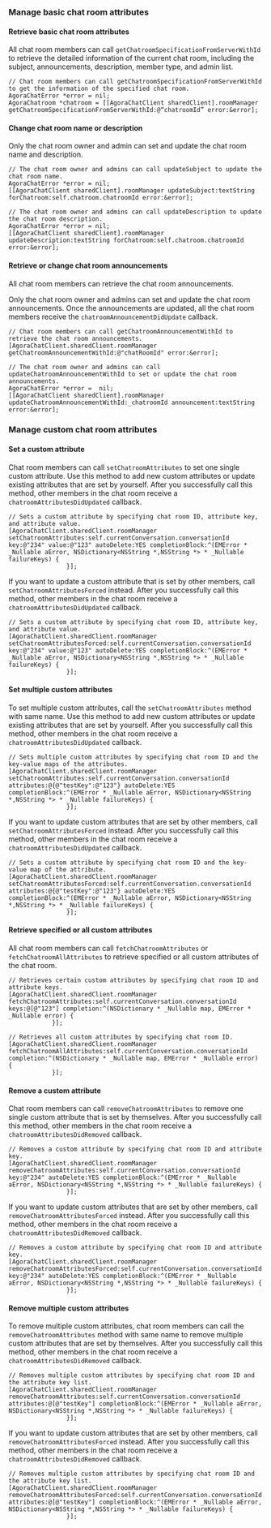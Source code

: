 <PlatformWrapper platform="ios">

### Manage basic chat room attributes

#### Retrieve basic chat room attributes

All chat room members can call `getChatroomSpecificationFromServerWithId` to retrieve the detailed information of the current chat room, including the subject, announcements, description, member type, and admin list.

```objc
// Chat room members can call getChatroomSpecificationFromServerWithId to get the information of the specified chat room.
AgoraChatError *error = nil;
AgoraChatroom *chatroom = [[AgoraChatClient sharedClient].roomManager getChatroomSpecificationFromServerWithId:@“chatroomId” error:&error];
```

#### Change chat room name or description
Only the chat room owner and admin can set and update the chat room name and description.

```objc
// The chat room owner and admins can call updateSubject to update the chat room name.
AgoraChatError *error = nil;
[[AgoraChatClient sharedClient].roomManager updateSubject:textString forChatroom:self.chatroom.chatroomId error:&error];

// The chat room owner and admins can call updateDescription to update the chat room description.
AgoraChatError *error = nil;
[[AgoraChatClient sharedClient].roomManager updateDescription:textString forChatroom:self.chatroom.chatroomId error:&error];
```

#### Retrieve or change chat room announcements

All chat room members can retrieve the chat room announcements.

Only the chat room owner and admins can set and update the chat room announcements. Once the announcements are updated, all the chat room members receive the `chatroomAnnouncementDidUpdate` callback.

```objc
// Chat room members can call getChatroomAnnouncementWithId to retrieve the chat room announcements.
[AgoraChatClient.sharedClient.roomManager getChatroomAnnouncementWithId:@"chatRoomId" error:&error];

// The chat room owner and admins can call updateChatroomAnnouncementWithId to set or update the chat room announcements.
AgoraChatError *error =  nil;
[[AgoraChatClient sharedClient].roomManager updateChatroomAnnouncementWithId:_chatroomId announcement:textString error:&error];
```

### Manage custom chat room attributes

#### Set a custom attribute
Chat room members can call `setChatroomAttributes` to set one single custom attribute. Use this method to add new custom attributes or update existing attributes that are set by yourself. After you successfully call this method, other members in the chat room receive a `chatroomAttributesDidUpdated` callback.

```objc
// Sets a custom attribute by specifying chat room ID, attribute key, and attribute value.
[AgoraChatClient.sharedClient.roomManager setChatroomAttributes:self.currentConversation.conversationId key:@"234" value:@"123" autoDelete:YES completionBlock:^(EMError * _Nullable aError, NSDictionary<NSString *,NSString *> * _Nullable failureKeys) {
                }];
```

If you want to update a custom attribute that is set by other members, call `setChatroomAttributesForced` instead. After you successfully call this method, other members in the chat room receive a `chatroomAttributesDidUpdated` callback.

```objc
// Sets a custom attribute by specifying chat room ID, attribute key, and attribute value.
[AgoraChatClient.sharedClient.roomManager setChatroomAttributesForced:self.currentConversation.conversationId key:@"234" value:@"123" autoDelete:YES completionBlock:^(EMError * _Nullable aError, NSDictionary<NSString *,NSString *> * _Nullable failureKeys) {
                }];
```


#### Set multiple custom attributes
To set multiple custom attributes, call the `setChatroomAttributes` method with same name. Use this method to add new custom attributes or update existing attributes that are set by yourself. After you successfully call this method, other members in the chat room receive a `chatroomAttributesDidUpdated` callback.

```objc
// Sets multiple custom attributes by specifying chat room ID and the key-value maps of the attributes.
[AgoraChatClient.sharedClient.roomManager setChatroomAttributes:self.currentConversation.conversationId attributes:@{@"testKey":@"123"} autoDelete:YES completionBlock:^(EMError * _Nullable aError, NSDictionary<NSString *,NSString *> * _Nullable failureKeys) {
                }];
```

If you want to update custom attributes that are set by other members, call `setChatroomAttributesForced` instead. After you successfully call this method, other members in the chat room receive a `chatroomAttributesDidUpdated` callback.

```objc
// Sets a custom attribute by specifying chat room ID and the key-value map of the attribute.
[AgoraChatClient.sharedClient.roomManager setChatroomAttributesForced:self.currentConversation.conversationId attributes:@{@"testKey":@"123"} autoDelete:YES completionBlock:^(EMError * _Nullable aError, NSDictionary<NSString *,NSString *> * _Nullable failureKeys) {
                }];
```

#### Retrieve specified or all custom attributes
All chat room members can call `fetchChatroomAttributes` or `fetchChatroomAllAttributes` to retrieve specified or all custom attributes of the chat room.

```objc
// Retrieves certain custom attributes by specifying chat room ID and attribute keys.
[AgoraChatClient.sharedClient.roomManager fetchChatroomAttributes:self.currentConversation.conversationId keys:@[@"123"] completion:^(NSDictionary * _Nullable map, EMError * _Nullable error) {
            }];

// Retrieves all custom attributes by specifying chat room ID.
[AgoraChatClient.sharedClient.roomManager fetchChatroomAllAttributes:self.currentConversation.conversationId completion:^(NSDictionary * _Nullable map, EMError * _Nullable error) {
            }];
```

#### Remove a custom attribute
Chat room members can call `removeChatroomAttributes` to remove one single custom attribute that is set by themselves. After you successfully call this method, other members in the chat room receive a `chatroomAttributesDidRemoved` callback.

```objc
// Removes a custom attribute by specifying chat room ID and attribute key.
[AgoraChatClient.sharedClient.roomManager removeChatroomAttributes:self.currentConversation.conversationId key:@"234" autoDelete:YES completionBlock:^(EMError * _Nullable aError, NSDictionary<NSString *,NSString *> * _Nullable failureKeys) {
                }];
```

If you want to update custom attributes that are set by other members, call `removeChatroomAttributesForced` instead. After you successfully call this method, other members in the chat room receive a `chatroomAttributesDidRemoved` callback.

```objc
// Removes a custom attribute by specifying chat room ID and attribute key.
[AgoraChatClient.sharedClient.roomManager removeChatroomAttributesForced:self.currentConversation.conversationId key:@"234" autoDelete:YES completionBlock:^(EMError * _Nullable aError, NSDictionary<NSString *,NSString *> * _Nullable failureKeys) {
                }];
```

#### Remove multiple custom attributes
To remove multiple custom attributes, chat room members can call the `removeChatroomAttributes` method with same name to remove multiple custom attributes that are set by themselves. After you successfully call this method, other members in the chat room receive a  `chatroomAttributesDidRemoved` callback.

```objc
// Removes multiple custom attributes by specifying chat room ID and the attribute key list.
[AgoraChatClient.sharedClient.roomManager removeChatroomAttributes:self.currentConversation.conversationId attributes:@[@"testKey"] completionBlock:^(EMError * _Nullable aError, NSDictionary<NSString *,NSString *> * _Nullable failureKeys) {
                }];
```

If you want to update custom attributes that are set by other members, call `removeChatroomAttributesForced` instead. After you successfully call this method, other members in the chat room receive a `chatroomAttributesDidRemoved` callback.

```objc
// Removes multiple custom attributes by specifying chat room ID and the attribute key list.
[AgoraChatClient.sharedClient.roomManager removeChatroomAttributesForced:self.currentConversation.conversationId attributes:@[@"testKey"] completionBlock:^(EMError * _Nullable aError, NSDictionary<NSString *,NSString *> * _Nullable failureKeys) {
                }];
```


</PlatformWrapper>
